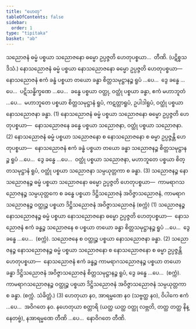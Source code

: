 ```yaml
---
title: "ဟေတု"
tableOfContents: false
sidebar:
  order: 1
type: "tipitaka"
basket: "ab"
---
```



<DynamicBreadcrumb />

<Division number="10">

<Paragraph number="1345">
သညောဇနံ ဓမ္မံ ပစ္စယာ သညောဇနော ဓမ္မော ဥပ္ပဇ္ဇတိ ဟေတုပစ္စယာ…  တီဏိ. (ပဋိစ္စသဒိသံ.)
</Paragraph>

<Paragraph number="1346">
နောသညောဇနံ ဓမ္မံ ပစ္စယာ နောသညောဇနော ဓမ္မော ဥပ္ပဇ္ဇတိ ဟေတုပစ္စယာ—  နောသညောဇနံ ဧကံ ခန္ဓံ ပစ္စယာ တယော ခန္ဓာ စိတ္တသမုဋ္ဌာနဉ္စ ရူပံ …ပေ…  ဒွေ ခန္ဓေ …ပေ…  ပဋိသန္ဓိက္ခဏေ …ပေ…  ခန္ဓေ ပစ္စယာ ဝတ္ထု, ဝတ္ထုံ ပစ္စယာ ခန္ဓာ, ဧကံ မဟာဘူတံ …ပေ…  မဟာဘူတေ ပစ္စယာ စိတ္တသမုဋ္ဌာနံ ရူပံ, ကဋတ္တာရူပံ, ဥပါဒါရူပံ, ဝတ္ထုံ ပစ္စယာ နောသညောဇနာ ခန္ဓာ. (1)
</Paragraph>

<Paragraph number="1347">
နောသညောဇနံ ဓမ္မံ ပစ္စယာ သညောဇနော ဓမ္မော ဥပ္ပဇ္ဇတိ ဟေတုပစ္စယာ—  နောသညောဇနေ ခန္ဓေ ပစ္စယာ သညောဇနာ, ဝတ္ထုံ ပစ္စယာ သညောဇနာ. (2)
</Paragraph>

<Paragraph number="1348">
နောသညောဇနံ ဓမ္မံ ပစ္စယာ သညောဇနော စ နောသညောဇနော စ ဓမ္မာ ဥပ္ပဇ္ဇန္တိ ဟေတုပစ္စယာ—  နောသညောဇနံ ဧကံ ခန္ဓံ ပစ္စယာ တယော ခန္ဓာ သညောဇနဉ္စ စိတ္တသမုဋ္ဌာနဉ္စ ရူပံ …ပေ…  ဒွေ ခန္ဓေ …ပေ…  ဝတ္ထုံ ပစ္စယာ သညောဇနာ, မဟာဘူတေ ပစ္စယာ စိတ္တသမုဋ္ဌာနံ ရူပံ, ဝတ္ထုံ ပစ္စယာ သညောဇနာ သမ္ပယုတ္တကာ စ ခန္ဓာ. (3)
</Paragraph>

</Division>
<Division number="11">

<Paragraph number="1349">
သညောဇနဉ္စ နောသညောဇနဉ္စ ဓမ္မံ ပစ္စယာ သညောဇနော ဓမ္မော ဥပ္ပဇ္ဇတိ ဟေတုပစ္စယာ—  ကာမရာဂသညောဇနဉ္စ သမ္ပယုတ္တကေ စ ခန္ဓေ ပစ္စယာ ဒိဋ္ဌိသညောဇနံ အဝိဇ္ဇာသညောဇနံ, ကာမရာဂသညောဇနဉ္စ ဝတ္ထုဉ္စ ပစ္စယာ ဒိဋ္ဌိသညောဇနံ အဝိဇ္ဇာသညောဇနံ (စက္ကံ) (1)
</Paragraph>

<Paragraph number="1350">
သညောဇနဉ္စ နောသညောဇနဉ္စ ဓမ္မံ ပစ္စယာ နောသညောဇနော ဓမ္မော ဥပ္ပဇ္ဇတိ ဟေတုပစ္စယာ—  နောသညောဇနံ ဧကံ ခန္ဓဉ္စ သညောဇနေ စ ပစ္စယာ တယော ခန္ဓာ စိတ္တသမုဋ္ဌာနဉ္စ ရူပံ …ပေ…  ဒွေ ခန္ဓေ …ပေ…  (စက္ကံ). သညောဇနေ စ ဝတ္ထုဉ္စ ပစ္စယာ နောသညောဇနာ ခန္ဓာ. (2)
</Paragraph>

<Paragraph number="1351">
သညောဇနဉ္စ နောသညောဇနဉ္စ ဓမ္မံ ပစ္စယာ သညောဇနော စ နောသညောဇနော စ ဓမ္မာ ဥပ္ပဇ္ဇန္တိ ဟေတုပစ္စယာ—  နောသညောဇနံ ဧကံ ခန္ဓဉ္စ ကာမရာဂသညောဇနဉ္စ ပစ္စယာ တယော ခန္ဓာ ဒိဋ္ဌိသညောဇနံ အဝိဇ္ဇာသညောဇနံ စိတ္တသမုဋ္ဌာနဉ္စ ရူပံ, ဒွေ ခန္ဓေ …ပေ…  (စက္ကံ). ကာမရာဂသညောဇနဉ္စ ဝတ္ထုဉ္စ ပစ္စယာ ဒိဋ္ဌိသညောဇနံ အဝိဇ္ဇာသညောဇနံ သမ္ပယုတ္တကာ စ ခန္ဓာ. (စက္ကံ. သံခိတ္တံ.) (3)
</Paragraph>

</Division>
<Division number="12">

<Paragraph number="1352">
ဟေတုယာ နဝ, အာရမ္မဏေ နဝ (သဗ္ဗတ္ထ နဝ), ဝိပါကေ ဧကံ …ပေ…  အဝိဂတေ နဝ.
</Paragraph>

</Division>
<Division number="13">

<Paragraph number="1353">
နဟေတုယာ စတ္တာရိ (ယတ္ထ ယတ္ထ ဝတ္ထု လဗ္ဘတိ, တတ္ထ တတ္ထ နိန္နေတဗ္ဗံ), နအာရမ္မဏေ တီဏိ …ပေ…  နောဝိဂတေ တီဏိ.
</Paragraph>
</Division>